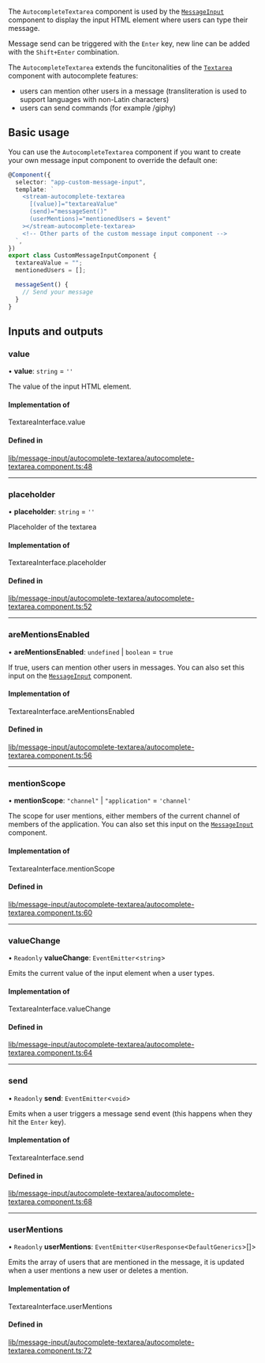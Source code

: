 The `AutocompleteTextarea` component is used by the [`MessageInput`](./MessageInputComponent.mdx) component to display the input HTML element where users can type their message.

Message send can be triggered with the `Enter` key, new line can be added with the `Shift+Enter` combination.

The `AutocompleteTextarea` extends the funcitonalities of the [`Textarea`](./TextareaComponent.mdx) component with autocomplete features:

- users can mention other users in a message (transliteration is used to support languages with non-Latin characters)
- users can send commands (for example /giphy)

## Basic usage

You can use the `AutocompleteTextarea` component if you want to create your own message input component to override the default one:

```typescript
@Component({
  selector: "app-custom-message-input",
  template: `
    <stream-autocomplete-textarea
      [(value)]="textareaValue"
      (send)="messageSent()"
      (userMentions)="mentionedUsers = $event"
    ></stream-autocomplete-textarea>
    <!-- Other parts of the custom message input component -->
  `,
})
export class CustomMessageInputComponent {
  textareaValue = "";
  mentionedUsers = [];

  messageSent() {
    // Send your message
  }
}
```

[//]: # "Start of generated content"
## Inputs and outputs 


### value

• **value**: `string` = `''`

The value of the input HTML element.

#### Implementation of

TextareaInterface.value

#### Defined in

[lib/message-input/autocomplete-textarea/autocomplete-textarea.component.ts:48](https://github.com/GetStream/stream-chat-angular/blob/d937d01/projects/stream-chat-angular/src/lib/message-input/autocomplete-textarea/autocomplete-textarea.component.ts#L48)

___

### placeholder

• **placeholder**: `string` = `''`

Placeholder of the textarea

#### Implementation of

TextareaInterface.placeholder

#### Defined in

[lib/message-input/autocomplete-textarea/autocomplete-textarea.component.ts:52](https://github.com/GetStream/stream-chat-angular/blob/d937d01/projects/stream-chat-angular/src/lib/message-input/autocomplete-textarea/autocomplete-textarea.component.ts#L52)

___

### areMentionsEnabled

• **areMentionsEnabled**: `undefined` \| `boolean` = `true`

If true, users can mention other users in messages. You can also set this input on the [`MessageInput`](./MessageInputComponent.mdx/#inputs-and-outputs) component.

#### Implementation of

TextareaInterface.areMentionsEnabled

#### Defined in

[lib/message-input/autocomplete-textarea/autocomplete-textarea.component.ts:56](https://github.com/GetStream/stream-chat-angular/blob/d937d01/projects/stream-chat-angular/src/lib/message-input/autocomplete-textarea/autocomplete-textarea.component.ts#L56)

___

### mentionScope

• **mentionScope**: ``"channel"`` \| ``"application"`` = `'channel'`

The scope for user mentions, either members of the current channel of members of the application. You can also set this input on the [`MessageInput`](./MessageInputComponent.mdx/#inputs-and-outputs) component.

#### Implementation of

TextareaInterface.mentionScope

#### Defined in

[lib/message-input/autocomplete-textarea/autocomplete-textarea.component.ts:60](https://github.com/GetStream/stream-chat-angular/blob/d937d01/projects/stream-chat-angular/src/lib/message-input/autocomplete-textarea/autocomplete-textarea.component.ts#L60)

___

### valueChange

• `Readonly` **valueChange**: `EventEmitter`<`string`\>

Emits the current value of the input element when a user types.

#### Implementation of

TextareaInterface.valueChange

#### Defined in

[lib/message-input/autocomplete-textarea/autocomplete-textarea.component.ts:64](https://github.com/GetStream/stream-chat-angular/blob/d937d01/projects/stream-chat-angular/src/lib/message-input/autocomplete-textarea/autocomplete-textarea.component.ts#L64)

___

### send

• `Readonly` **send**: `EventEmitter`<`void`\>

Emits when a user triggers a message send event (this happens when they hit the `Enter` key).

#### Implementation of

TextareaInterface.send

#### Defined in

[lib/message-input/autocomplete-textarea/autocomplete-textarea.component.ts:68](https://github.com/GetStream/stream-chat-angular/blob/d937d01/projects/stream-chat-angular/src/lib/message-input/autocomplete-textarea/autocomplete-textarea.component.ts#L68)

___

### userMentions

• `Readonly` **userMentions**: `EventEmitter`<`UserResponse`<`DefaultGenerics`\>[]\>

Emits the array of users that are mentioned in the message, it is updated when a user mentions a new user or deletes a mention.

#### Implementation of

TextareaInterface.userMentions

#### Defined in

[lib/message-input/autocomplete-textarea/autocomplete-textarea.component.ts:72](https://github.com/GetStream/stream-chat-angular/blob/d937d01/projects/stream-chat-angular/src/lib/message-input/autocomplete-textarea/autocomplete-textarea.component.ts#L72)

[//]: # "End of generated content"
